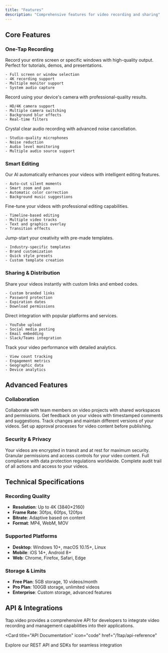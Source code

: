 ```yaml
---
title: "Features"
description: "Comprehensive features for video recording and sharing"
---
```


## Core Features

### One-Tap Recording

<AccordionGroup>
  <Accordion title="Screen Recording">
    Record your entire screen or specific windows with high-quality output. Perfect for tutorials, demos, and presentations.
    
    - Full screen or window selection
    - 4K recording support
    - Multiple monitor support
    - System audio capture
  </Accordion>
  
  <Accordion title="Camera Recording">
    Record using your device's camera with professional-quality results.
    
    - HD/4K camera support
    - Multiple camera switching
    - Background blur effects
    - Real-time filters
  </Accordion>
  
  <Accordion title="Audio Recording">
    Crystal clear audio recording with advanced noise cancellation.
    
    - Studio-quality microphones
    - Noise reduction
    - Audio level monitoring
    - Multiple audio source support
  </Accordion>
</AccordionGroup>

### Smart Editing

<AccordionGroup>
  <Accordion title="AI-Powered Editing">
    Our AI automatically enhances your videos with intelligent editing features.
    
    - Auto-cut silent moments
    - Smart zoom and pan
    - Automatic color correction
    - Background music suggestions
  </Accordion>
  
  <Accordion title="Manual Editing Tools">
    Fine-tune your videos with professional editing capabilities.
    
    - Timeline-based editing
    - Multiple video tracks
    - Text and graphics overlay
    - Transition effects
  </Accordion>
  
  <Accordion title="Templates & Presets">
    Jump-start your creativity with pre-made templates.
    
    - Industry-specific templates
    - Brand customization
    - Quick style presets
    - Custom template creation
  </Accordion>
</AccordionGroup>

### Sharing & Distribution

<AccordionGroup>
  <Accordion title="Instant Sharing">
    Share your videos instantly with custom links and embed codes.
    
    - Custom branded links
    - Password protection
    - Expiration dates
    - Download permissions
  </Accordion>
  
  <Accordion title="Platform Integration">
    Direct integration with popular platforms and services.
    
    - YouTube upload
    - Social media posting
    - Email embedding
    - Slack/Teams integration
  </Accordion>
  
  <Accordion title="Analytics & Insights">
    Track your video performance with detailed analytics.
    
    - View count tracking
    - Engagement metrics
    - Geographic data
    - Device analytics
  </Accordion>
</AccordionGroup>

## Advanced Features

### Collaboration

<CardGroup cols={2}>
  <Card
    title="Team Workspaces"
    icon="users"
  >
    Collaborate with team members on video projects with shared workspaces and permissions.
  </Card>
  <Card
    title="Real-time Comments"
    icon="comments"
  >
    Get feedback on your videos with timestamped comments and suggestions.
  </Card>
  <Card
    title="Version Control"
    icon="code-branch"
  >
    Track changes and maintain different versions of your videos.
  </Card>
  <Card
    title="Approval Workflows"
    icon="check-circle"
  >
    Set up approval processes for video content before publishing.
  </Card>
</CardGroup>

### Security & Privacy

<CardGroup cols={2}>
  <Card
    title="End-to-End Encryption"
    icon="shield-check"
  >
    Your videos are encrypted in transit and at rest for maximum security.
  </Card>
  <Card
    title="Access Controls"
    icon="key"
  >
    Granular permissions and access controls for your video content.
  </Card>
  <Card
    title="GDPR Compliance"
    icon="gavel"
  >
    Full compliance with data protection regulations worldwide.
  </Card>
  <Card
    title="Audit Logs"
    icon="clipboard-list"
  >
    Complete audit trail of all actions and access to your videos.
  </Card>
</CardGroup>

## Technical Specifications

### Recording Quality
- **Resolution**: Up to 4K (3840×2160)
- **Frame Rate**: 30fps, 60fps, 120fps
- **Bitrate**: Adaptive based on content
- **Format**: MP4, WebM, MOV

### Supported Platforms
- **Desktop**: Windows 10+, macOS 10.15+, Linux
- **Mobile**: iOS 14+, Android 8+
- **Web**: Chrome, Firefox, Safari, Edge

### Storage & Limits
- **Free Plan**: 5GB storage, 10 videos/month
- **Pro Plan**: 100GB storage, unlimited videos
- **Enterprise**: Custom storage, advanced features

## API & Integrations

1tap.video provides a comprehensive API for developers to integrate video recording and management capabilities into their applications.

<Card
  title="API Documentation"
  icon="code"
  href="/1tap/api-reference"
>
  Explore our REST API and SDKs for seamless integration
</Card>
